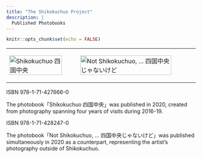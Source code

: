 ```yaml
---
title: "The Shikokuchuo Project"
description: |
  Published Photobooks
---
```


```r
knitr::opts_chunk$set(echo = FALSE)
```

<table><tr>
<td>
[![Shikokuchuo 四国中央](img/shikokuchuo.jpg "Click to view online"){width=90%}](http://www.blurb.co.uk/bookshare/app/index.html?bookId=9902976)

</td>

<td>
[![Not Shikokuchuo, ... 四国中央じゃないけど](img/notshikokuchuo.jpg "Click to view online"){width=90%}](http://www.blurb.co.uk/bookshare/app/index.html?bookId=9905013)

</td>
</tr></table>

ISBN 978-1-71-427666-0

The photobook「Shikokuchuo 四国中央」was published in 2020, created from photography spanning four years of visits during 2016-19.

ISBN 978-1-71-428247-0

The photobook「Not Shikokuchuo, … 四国中央じゃないけど」was published simultaneously in 2020 as a counterpart, representing the artist’s photography outside of Shikokuchuo.

